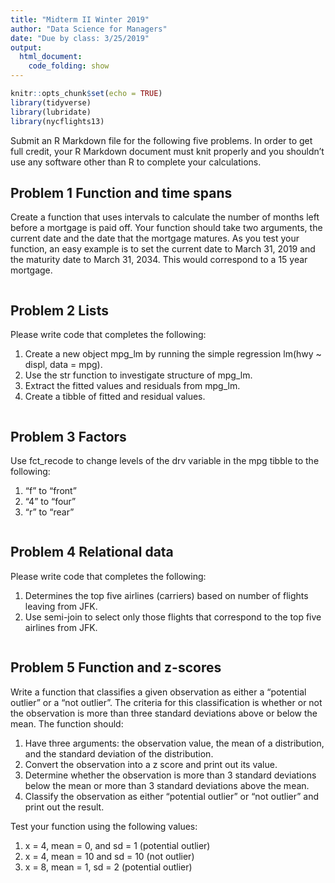 ```yaml
---
title: "Midterm II Winter 2019"
author: "Data Science for Managers"
date: "Due by class: 3/25/2019"
output:
  html_document:
    code_folding: show
---
```


```r
knitr::opts_chunk$set(echo = TRUE)
library(tidyverse)
library(lubridate)
library(nycflights13)
```

Submit an R Markdown file for the following five problems. In order to get full credit, your R Markdown document must knit properly and you shouldn't use any software other than R to complete your calculations.    

## Problem 1 Function and time spans  

Create a function that uses intervals to calculate the number of months left before a mortgage is paid off. Your function should take two arguments, the current date and the date that the mortgage matures. As you test your function, an easy example is to set the current date to March 31, 2019 and the maturity date to March 31, 2034. This would correspond to a 15 year mortgage.  

```r

```

## Problem 2 Lists  

Please write code that completes the following:  

1.  Create a new object mpg_lm by running the simple regression lm(hwy ~ displ, data = mpg).  
1.  Use the str function to investigate structure of mpg_lm.  
1.  Extract the fitted values and residuals from mpg_lm.
1.  Create a tibble of fitted and residual values.

```r

```

## Problem 3 Factors  

Use fct_recode to change levels of the drv variable in the mpg tibble to the following:   

1.  "f" to "front"
1.  "4" to "four"
1.  "r" to "rear"

```r

```

## Problem 4 Relational data  

Please write code that completes the following:  

1.  Determines the top five airlines (carriers) based on number of flights leaving from JFK.
1.  Use semi-join to select only those flights that correspond to the top five airlines from JFK.   

```r

```

## Problem 5 Function and z-scores  

Write a function that classifies a given observation as either a "potential outlier" or a "not outlier". The criteria for this classification is whether or not the observation is more than three standard deviations above or below the mean. The function should:  

1.  Have three arguments: the observation value, the mean of a distribution, and the standard deviation of the distribution.
1.  Convert the observation into a z score and print out its value.
1.  Determine whether the observation is more than 3 standard deviations below the mean or more than 3 standard deviations above the mean.
1.  Classify the observation as either  "potential outlier" or "not outlier" and print out the result.
	
Test your function using the following values:  
	
1.  x = 4, mean = 0, and sd = 1 (potential outlier)
1.  x = 4, mean = 10 and sd = 10 (not outlier)
1.  x = 8, mean =  1, sd = 2 (potential outlier)


```r

```

